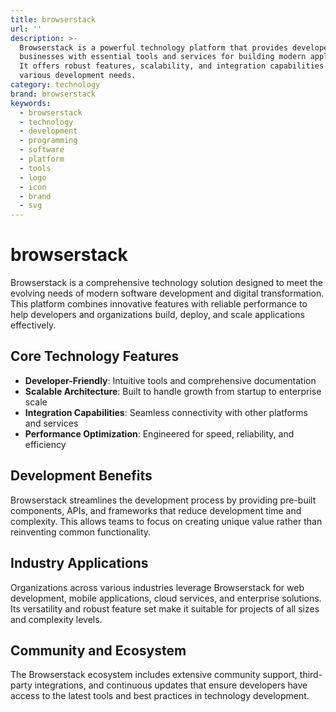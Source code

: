 ```yaml
---
title: browserstack
url: ''
description: >-
  Browserstack is a powerful technology platform that provides developers and
  businesses with essential tools and services for building modern applications.
  It offers robust features, scalability, and integration capabilities for
  various development needs.
category: technology
brand: browserstack
keywords:
  - browserstack
  - technology
  - development
  - programming
  - software
  - platform
  - tools
  - logo
  - icon
  - brand
  - svg
---
```


# browserstack

Browserstack is a comprehensive technology solution designed to meet the evolving needs of modern software development and digital transformation. This platform combines innovative features with reliable performance to help developers and organizations build, deploy, and scale applications effectively.

## Core Technology Features

- **Developer-Friendly**: Intuitive tools and comprehensive documentation
- **Scalable Architecture**: Built to handle growth from startup to enterprise scale
- **Integration Capabilities**: Seamless connectivity with other platforms and services
- **Performance Optimization**: Engineered for speed, reliability, and efficiency

## Development Benefits

Browserstack streamlines the development process by providing pre-built components, APIs, and frameworks that reduce development time and complexity. This allows teams to focus on creating unique value rather than reinventing common functionality.

## Industry Applications

Organizations across various industries leverage Browserstack for web development, mobile applications, cloud services, and enterprise solutions. Its versatility and robust feature set make it suitable for projects of all sizes and complexity levels.

## Community and Ecosystem

The Browserstack ecosystem includes extensive community support, third-party integrations, and continuous updates that ensure developers have access to the latest tools and best practices in technology development.
